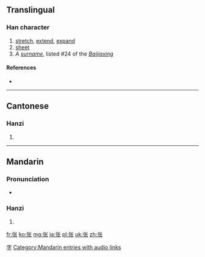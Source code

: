 {{also|張}}
==Translingual==

===Han character===
{{Han char|rn=57|rad=弓|as=04|sn=7|four=|canj=弓心人 (NPO)}}

# [[stretch]], [[extend]], [[expand]]
# [[sheet]]
# ''A [[surname]]'', listed #24 of the ''[[:w:Baijiaxing|Baijiaxing]]''

====References====
* {{Han ref|kx=0357.211|hdz=20992.060|uh=5F20|ud=24352}}

----

==Cantonese==

===Hanzi===
{{yue-hanzi|jyut=zoeng1|y=jeung1|tra=張}}

# {{defn|lang=yue|sort=弓04}}

----

==Mandarin==

===Pronunciation===
* {{audio|zh-zhāng.ogg|audio}}

===Hanzi===
{{cmn-hanzi|tra=張|pin=[[zhāng]] ([[zhang1]]), [[Zhāng]] ([[Zhang1]]), [[zhàng]] ([[zhang4]])|wg=chang<sup>1</sup>, Chang<sup>1</sup>, chang<sup>4</sup>}}
# {{defn|lang=cmn|sort=弓04}}

[[Category:Mandarin surnames|字]]
[[Category:Mandarin entries with audio links]]

[[fr:张]]
[[ko:张]]
[[mg:张]]
[[ja:张]]
[[pl:张]]
[[uk:张]]
[[zh:张]]